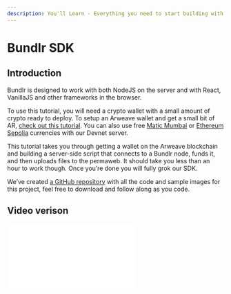 ```yaml
---
description: You'll Learn - Everything you need to start building with Bundlr + NodeJS
---
```



# Bundlr SDK

## Introduction

Bundlr is designed to work with both NodeJS on the server and with React, VanillaJS and other frameworks in the browser.

To use this tutorial, you will need a crypto wallet with a small amount of crypto ready to deploy. To setup an Arweave wallet and get a small bit of AR, [check out this tutorial](/hands-on/tutorials/arweave-wallet). You can also use free [Matic Mumbai](https://faucet.polygon.technology/) or [Ethereum Sepolia](https://sepoliafaucet.com/) currencies with our Devnet server.

This tutorial takes you through getting a wallet on the Arweave blockchain and building a server-side script that connects to a Bundlr node, funds it, and then uploads files to the permaweb. It should take you less than an hour to work though. Once you’re done you will fully grok our SDK.

We’ve created [a GitHub repository](https://github.com/Bundlr-Network/bundlr-basics) with all the code and sample images for this project, feel free to download and follow along as you code.

## Video verison

<div
	className="video"
	style={{
		position: "relative",
		paddingBottom: "56.25%" /* 16:9 */,
		paddingTop: 25,
		height: 0,
	}}
>
	<iframe
		style={{
			position: "absolute",
			top: 0,
			left: 0,
			width: "100%",
			height: "100%",
		}}
		src={`https://www.youtube.com/embed/Wxfyd0veaEc`}
		frameBorder="0"
	/>
</div>

## Installing the SDK

These examples use NodeJS, an open-source server environment that allows you to use JavaScript to create applications. If you haven’t done so already, start by installing NodeJS. It’s totally free and [can be found here](https://nodejs.org/). Many coding tutorials require NodeJS so there’s a good chance you have it already installed. If you’re not sure, run

```console
node -v
```

from your command prompt. If you get a version number like "v16.14.0" back, you’re good to go. Otherwise, run the installer.

Next, create a new directory and cd into it.

```console
mkdir bundlr-basics
cd bundlr-basics
```

And then install the SDK.
using npm:

```console
npm install @bundlr-network/client
```

or using yarn:

```console
yarn add @bundlr-network/client
```

When you use npm or yarn to install the SDK, it will create a file titled `package.json` in your root directory. Open up that file and add `"type" : "module"` to the beginning, allowing you to use ES6 module imports.

A final version of the package.json is as follows

```json
{
	"type": "module",
	"dependencies": {
		"@bundlr-network/client": "^0.9.0"
	}
}
```

Finally, run the following in your command prompt to create a new JavaScript file, then fire up your code editor of choice. All of the code you write will go into this file, and remember if you get lost you can see [a completed version in GitHub](https://github.com/Bundlr-Network/bundlr-basics/blob/master/bundlr-basics.js).

```console
touch bundlr-basics.js
```

## Connecting to a node

First up is importing your private key and using it to securely connect to a Bundlr node.

If you followed along with the [previous tutorial](/hands-on/tutorials/arweave-wallet) and created an Arweave wallet, take the json file you downloaded and drag it to this project directory. If you’re using a wallet from another blockchain, you will need that wallet’s private key. Regardless of the wallet you use, be very careful with the private key. Make sure not to show it to anyone, and not to upload it to GitHub.

The following code imports the Bundlr SDK, loads your private key, connects to a Bundlr node, and then prints your wallet’s address.

```js
import Bundlr from "@bundlr-network/client";
import fs from "fs";

// Change this line to match the name of the private key file
// you downloaded from https://faucet.arweave.net/.
// Physically move your key file from the download directory to the
// project directory that holds this JS file.
const privateKey = "";

const jwk = JSON.parse(fs.readFileSync(privateKey).toString());

const bundlr = new Bundlr("http://node1.bundlr.network", "arweave", jwk);

// Print your wallet address
console.log(`wallet address = ${bundlr.address}`);
```

Paste the above code into the `bundlr-basics.js` file you created and then run it by typing `node bundlr-basics.js` in your command line. If it successfully prints your wallet address, you’re good to go.

## Get funded balance

When you fund a node, you fund that one specific node. Your balance exists there and there only, not on other nodes. At present there are two nodes (http://node1.bundlr.network and http://node2.bundlr.network), you are welcome to use either one.

Regardless of which node you use, your data will still be stored on the same Arweave blockchain.

The function `bundlr.getLoadedBalance()` returns your wallet’s balance on that node in atomic units. You can convert that into an easy to read format using `bundlr.utils.fromAtomic(atomicBalance)`.

<Callout type="info" emoji="ℹ️">
	Atomic units refer to the smallest possible unit of a given currency. In Ethereum, atomic units are called Wei, and
	they represent the smallest unit of Ether. Similar to how 1 dollar can be broken down into 100 cents, 1 Ether can be
	broken down into 10^18 Wei. In Solana, atomic units are called Lamports, 1 SOL can be broken down into 10^9
	Lamports.
</Callout>

```js
// Get loaded balance in atomic units
const atomicBalance = await bundlr.getLoadedBalance();
console.log(`node balance (atomic units) = ${atomicBalance}`);

// Convert balance to an easier to read format
const convertedBalance = bundlr.utils.fromAtomic(atomicBalance);
console.log(`node balance (converted) = ${convertedBalance}`);
```

Again, return to your command line and run the code again by typing `node bundlr-basics.js`. As you have yet to fund a node, the results should show a balance of 0.

## Getting upload price

The 0.02 AR you received for free in the [previous tutorial](01-get-an-arweave-wallet.md) will go pretty far. This next code block shows how to check the price to upload 1 megabyte of data. The function `bundlr.getPrice(numBytes)` returns the price in atomic units to upload the specified number of bytes. Since 1 megabyte is 1048576 bytes, we check that number. As with before, we convert the result from atomic units to make it easier to understand.

At the time these docs were written, it costs $0.000339323387 USD to upload 1 Megabyte of data.

```js
// Check the price to upload 1MG of data
// The function accepts a number of bytes, so to check the price of
// 1MG, you'll need to check the price of 1,048,576 bytes.
const dataSizeToCheck = 1048576;
const price1MGAtomic = await bundlr.getPrice(dataSizeToCheck);

// To ensure accuracy when performing mathematical operations
// on fractional numbers in JavaScript, it is common to use atomic units.
// This is a way to represent a floating point (decimal) number using non-decimal notation.
// Once we have the value in atomic units, we can convert it into something easier to read.
const price1MGConverted = bundlr.utils.fromAtomic(price1MGAtomic);
console.log(`Uploading 1MG to Bundlr costs $${price1MGConverted}`);
```

A common use-case is to check the cost to upload a file based on its size.

```js
import Bundlr from "@bundlr-network/client";
import { statSync } from "fs";

const bundlr = new Bundlr("https://node1.bundlr.network", "solana", myPrivateKey);
await bundlr.ready();

const pathToFile = "./llama.png";
const { size } = statSync(pathToFile);
const price = await bundlr.getPrice(size);
```

## Funding a node

This next code block funds the node with enough to cover a full megabyte of data. In your projects, you’re welcome to fund once for all files that will be uploaded or do lazy funding where you only fund enough for each file as needed.

The choice as to which funding technique to use depends both on your project and the currency you’re using. When funding with AR, it can take upwards of 40 minutes before the balance shows up. MATIC and SOL generally post much faster, usually < 10s.

Assuming you’re following along using the free AR you got for setting up your wallet, you may need to take a break after funding. Go grab some tea, take a walk, and stretch your legs, when you come back your balance will have posted.

You’ll know the balance has been posted when the code you wrote earlier in "Get balance" returns a number greater than 0.

```js
// Fund the node, give it enough so you can upload a full MG
try {
	// response = {
	//  id, // the txID of the fund transfer
	//  quantity, // how much is being transferred
	//  reward, // the amount taken by the network as a fee
	//  target, // the address the funds were sent to
	// };
	const response = await bundlr.fund(price1MGAtomic);
	console.log(`Funding successful txID=${response.id} amount funded=${response.quantity}`);
} catch (e) {
	console.log("Error funding node ", e);
}
```

You can also lazy-fund a node where you check the cost to upload each file first and then only transfer the exact cost for that file. This works best with currencies like MATIC, ETH and SOL whose balances post (almost) instantly.

```js
import Bundlr from "@bundlr-network/client";
import * as fs from "fs";

const bundlr = new Bundlr.default("https://node1.bundlr.network", "matic", myPrivateKey);

const pathToFile = "./llama.png";
const { size } = await fs.promises.stat(pathToFile);
const price = await bundlr.getPrice(size);
await bundlr.fund(price);

const { id } = await bundlr.uploadFile(pathToFile);
console.log(`${pathToFile} --> Uploaded to https://arweave.net/${id}`);
```

## Withdrawing funds

Funds deposited into a node can be easily withdrawn at any time. The function `bundlr.withdrawBalance(amountInAtomicUnits)` accepts an amount (in atomic units) to withdraw and returns a response object that includes transaction id, requested amount, network fees and final cost.

In the code below, we check our funded balance and then withdraw it all.

```js
try {
	// 400 - something went wrong
	// response.data  = "Not enough balance for requested withdrawal"

	// 200 - Ok
	// response.data = {
	//     requested, // the requested amount,
	//     fee,       // the reward required by the network (network fee)
	//     final,     // total cost to your account (requested + fee)
	//     tx_id,     // the ID of the withdrawal transaction
	// }
	// 1. Get current balance
	const curBalance = await bundlr.getLoadedBalance();
	// 2. Withdraw all
	const response = await bundlr.withdrawBalance(curBalance);

	console.log(`Funds withdrawn txID=${response.data.tx_id} amount requested=${response.data.requested}`);
} catch (e) {
	console.log("Error funding node ", e);
}
```

## Uploading data

If it can be reduced to 1s and 0s, you can upload it via Bundlr to Arweave. The function `bundlr.upload(data)` uploads any data passed to it. Use this for projects like blockchain games where you might need to store data about a player’s character stats on the blockchain.

```js
// Upload data
// If it can be reduced to 1s and 0s, you can store it via Bundlr.
const dataToUpload = "Hello world ... where the llamas at?";
try {
	const response = await bundlr.upload(dataToUpload); // Returns an axios response
	console.log(`Data uploaded ==> https://arweave.net/${response.id}`);
} catch (e) {
	console.log("Error uploading file ", e);
}
```

## Uploading a file

If you’re following along with [the GitHub repository](https://github.com/Bundlr-Network/bundlr-basics/blob/master/scripts/bundlr-basics.js), you may have noticed a file called `large_llama.png`. This next code block shows how to upload that file to the Arweve permaweb using Bundlr. You are welcome to swap out this file for anything else you may want to upload, but remember the permaweb is permanent. Once uploaded, you can’t delete it. Be very careful to not upload anything private or personal.

Upload a file using the function `bundlr.uploadFile(pathToFile+fileName)`, this returns a Promise that once resolved contains the transaction ID used when uploading. That transaction ID then combines with `https://arweave.net/` to create a perma-URL pointing to your file.

You can check out my llama here https://arweave.net/CO9EpX0lekJEfXUOeXncUmMuG8eEp5WJHXl9U9yZUYA

```js
// Upload a file
// Practice uploading with this lovely llama, or use any file you own.
// You've got 1MG of data paid for, so choose whatever you want.
// BUT ... REMEMBER ... You CAN'T DELETE THE FILE ONCE UPLOADED, SO BE CAREFUL! :)
const fileToUpload = "large_llama.png";
try {
	const response = await bundlr.uploadFile("./" + fileToUpload); // Returns an axios response
	console.log(`File uploaded ==> https://arweave.net/${response.id}`);
} catch (e) {
	console.log("Error uploading file ", e);
}
```

## Uploading a folder

In addition to uploading arbitrary data and single files, you can batch upload an entire folder of files all at once. This is perfect for NFT projects that might want to upload thousands of files in one go. The function `bundlr.uploadFolder(pathToFolder+folderName)` accepts a path to a folder and then uploads all files in that folder.

While previous functions returned an URL pointing directly to a file, `bundlr.uploadFolder(pathToFolder+folderName)` returns a manifest ID you can use to determine the URL of the files.

Again using the sample files in GitHub, the code below uploads five additional llama pictures all contained in the folder titled "llama_folder". The images are named sequentially 1.png to 5.png.

:::note
It is NOT necessary to follow any specific naming convention for your files, feel free to name them as you wish.
:::

```js
// Upload an entire folder
// More llamas for you to upload ... or change to your own files
// Upload some NFTs, your vacation photos or your band's latest album.
const folderToUpload = "llama_folder";
try {
	const response = await bundlr.uploadFolder("./" + folderToUpload, {
		indexFile: "", // optional index file (file the user will load when accessing the manifest)
		batchSize: 50, //number of items to upload at once
		keepDeleted: false, // whether to keep now deleted items from previous uploads
	}); //returns the manifest ID

	console.log(`Files uploaded ==> Manifest Id = ${response.id}`);
} catch (e) {
	console.log("Error uploading file ", e);
}
```

After running code, it returns output similar to (your manifest ID will differ):

```
Files uploaded ==> Manifest Id = B5lWpjakdcVtyHNHhXwvc1RBEgENfD_8YA7ANKofwSw
```

To generate links to each of your images you have two options.

1. Append the original file name to the end of the link. Meaning the link to the first image (1.png) would become: `https://arweave.net/B5lWpjakdcVtyHNHhXwvc1RBEgENfD_8YA7ANKofwSw/1.png`. (https://arweave.net/manifest-id/original-file-name)
2. Access the files using their direct URLs.
   After a successful folder upload, two files are written to your local project directory `llama_folder-manifest.csv` and `llama_folder-manifest.json`. Both files contain the same data, here’s my llama_folder-manifest.json.

![llama-folder](/img/code-assets/llama-folder-manifest.png)

Both of these files contain a list of the files uploaded and their unique transaction ID. Again returning back to my first file `1.png`, it can be accessed directly via https://arweave.net/x9v9NpQCAacTadzLJJ6H1vNttoy03rcBgJwbLGitNzQ

The `bundlr.uploadFolder()` function takes one required parameter pointing to the folder to be uploaded along with three optional parameters.

1. indexFile: The name of an index file also included in the folder you upload. If provided, this index file will load when a user requests `https://arweave.net/manifest-id`
2. batchSize: The number of files to upload at once.
3. keepDeleted: Whether to keep now deleted items from previous uploads. When you upload a folder, the files names are indexed and saved. If you then re-upload that same folder, Bundlr will only upload new files added since the previous upload. This helps prevent uploading the same files over and over. In the case where you delete files from your source directory, this flag tells Bundlr whether to keep those deleted files in the index or remove them.

## Conclusion

Great job making it this far. If you want to challenge yourself and take this code a bit further, there are lots of small projects you could build on top. Things like:

1. A command-line journal: Write from terminal and save your thoughts to the permaweb.
2. Vacation photo archive: Pick your best trip photos, create an index page, upload the entire folder and share with your friends and family.
3. Kids’ sports memories: Move your favorite sports moments from your crowded phone to a home on the permaweb that your kids can view and enjoy forever. Upload from the command line and then build a simple UI to track them.

And most importantly, make sure to share what you build.

We can’t wait to see it! LFB (Let’s F\*\*\*ing Bundle!)
